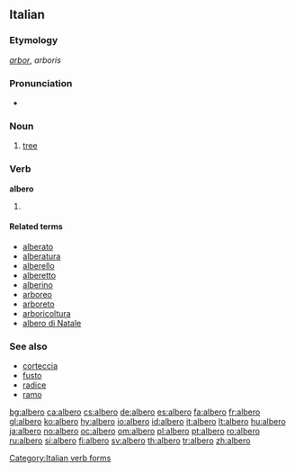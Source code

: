 {{also|alberò}}
==Italian==

===Etymology===
{{etyl|la|it}} ''[[arbor]]'', ''arboris''

===Pronunciation===
* {{IPA|[ˈalbero]|lang=it}}

===Noun===
{{it-noun|alber|m|o|i}}

# [[tree]]

===Verb===
'''albero'''

# {{form of|[[first-person|First-person]] [[singular]] [[present tense]]|[[alberare#Italian|alberare]]|lang=Italian}}

====Related terms====
* [[alberato]]
* [[alberatura]]
* [[alberello]]
* [[alberetto]]
* [[alberino]]
* [[arboreo]]
* [[arboreto]]
* [[arboricoltura]]
* [[albero di Natale]]

===See also===
* [[corteccia]]
* [[fusto]]
* [[radice]]
* [[ramo]]

[[Category:Italian verb forms]]

[[bg:albero]]
[[ca:albero]]
[[cs:albero]]
[[de:albero]]
[[es:albero]]
[[fa:albero]]
[[fr:albero]]
[[gl:albero]]
[[ko:albero]]
[[hy:albero]]
[[io:albero]]
[[id:albero]]
[[it:albero]]
[[lt:albero]]
[[hu:albero]]
[[ja:albero]]
[[no:albero]]
[[oc:albero]]
[[om:albero]]
[[pl:albero]]
[[pt:albero]]
[[ro:albero]]
[[ru:albero]]
[[si:albero]]
[[fi:albero]]
[[sv:albero]]
[[th:albero]]
[[tr:albero]]
[[zh:albero]]